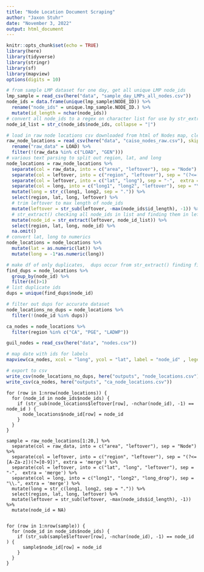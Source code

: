 ```yaml
---
title: "Node Location Document Scraping"
author: "Jaxon Stuhr"
date: "November 3, 2022"
output: html_document
---
```


```r
knitr::opts_chunk$set(echo = TRUE)
library(here)
library(tidyverse)
library(stringr)
library(sf)
library(mapview)
options(digits = 10)

```

```r
# from sample LMP dataset for one day, get all unique LMP node_ids
lmp_sample = read_csv(here("data", "sample_day_LMPs_all_nodes.csv"))
node_ids = data.frame(unique(lmp_sample$NODE_ID)) %>% 
  rename("node_ids" = unique.lmp_sample.NODE_ID.) %>% 
  mutate(id_length = nchar(node_ids))
# convert all node_ids to a regex on character list for use by str_extract()
node_id_list = str_c(node_ids$node_ids, collapse = "|")
```

```r
# load in raw node locations csv downloaded from html of Nodes map, clean it up
raw_node_locations = read_csv(here("data", "caiso_nodes_raw.csv"), skip = 3) %>% 
  rename("raw_data" = LOAD) %>% 
  filter(!(raw_data %in% c("LOAD", "GEN"))) 
# various text parsing to split out region, lat, and long
node_locations = raw_node_locations %>% 
  separate(col = raw_data, into = c("area", "leftover"), sep = "Node") %>% 
  separate(col = leftover, into = c("region", "leftover"), sep = "(?<=[A-Za-z])(?=[0-9])", extra = 'merge') %>% 
  separate(col = leftover, into = c("lat", "long"), sep = "-",  extra = 'merge') %>% 
  separate(col = long, into = c("long1", "long2", "leftover"), sep = "\\.", extra = 'merge') %>% 
  mutate(long = str_c(long1, long2, sep = ".")) %>% 
  select(region, lat, long, leftover) %>% 
  # trim leftover to max length of node_ids
  mutate(leftover = str_sub(leftover, -max(node_ids$id_length), -1)) %>% 
  # str_extract() checking all node_ids in list and finding them in leftovers
  mutate(node_id = str_extract(leftover, node_id_list)) %>% 
  select(region, lat, long, node_id) %>% 
  na.omit()
# convert lat, long to numerics
node_locations = node_locations %>% 
  mutate(lat = as.numeric(lat)) %>% 
  mutate(long = -1*as.numeric(long)) 
```

```r
# make df of only duplicates,  dups occur from str_extract() finding first match instead of full match
find_dups = node_locations %>% 
  group_by(node_id) %>% 
  filter(n()>1)
# list duplicate ids 
dups = unique(find_dups$node_id)
```

```r
# filter out dups for accurate dataset
node_locations_no_dups = node_locations %>% 
  filter(!(node_id %in% dups))
```

```r
ca_nodes = node_locations %>% 
  filter(region %in% c("CA", "PGE", "LADWP"))
```

```r
guil_nodes = read_csv(here("data", "nodes.csv"))
```



```r
# map date with ids for labels
mapview(ca_nodes, xcol = "long", ycol = "lat", label = "node_id" , legend = FALSE, crs = 4269, grid = FALSE)
```

```r
# export to csv
write_csv(node_locations_no_dups, here("outputs", "node_locations.csv"))
write_csv(ca_nodes, here("outputs", "ca_node_locations.csv"))

```

```{#r}
for (row in 1:nrow(node_locations)) {
  for (node_id in node_ids$node_ids) {
    if (str_sub(node_locations$leftover[row], -nchar(node_id), -1) == node_id ) {
      node_locations$node_id[row] = node_id
    }
  }
}
```

```{#r}
sample = raw_node_locations[1:20,] %>% 
  separate(col = raw_data, into = c("area", "leftover"), sep = "Node") %>% 
  separate(col = leftover, into = c("region", "leftover"), sep = "(?<=[A-Za-z])(?=[0-9])", extra = 'merge') %>% 
  separate(col = leftover, into = c("lat", "long", "leftover"), sep = "-",  extra = 'merge') %>% 
  separate(col = long, into = c("long1", "long2", "long_drop"), sep = "\\.", extra = 'merge') %>% 
  mutate(long = str_c(long1, long2, sep = ".")) %>% 
  select(region, lat, long, leftover) %>% 
  mutate(leftover = str_sub(leftover, -max(node_ids$id_length), -1)) %>% 
  mutate(node_id = NA)


for (row in 1:nrow(sample)) {
  for (node_id in node_ids$node_ids) {
    if (str_sub(sample$leftover[row], -nchar(node_id), -1) == node_id ) {
      sample$node_id[row] = node_id
    }
  }
}


```



